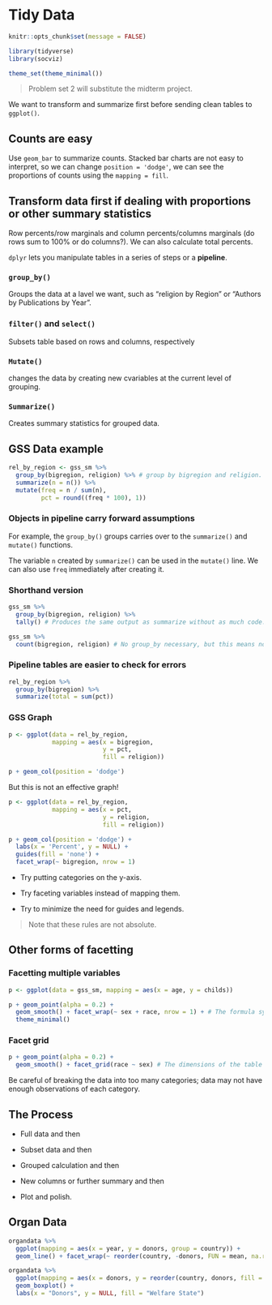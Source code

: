# Tidy Data

```r
knitr::opts_chunk$set(message = FALSE)
```

```r
library(tidyverse)
library(socviz)

theme_set(theme_minimal())
```

> Problem set 2 will substitute the midterm project.

We want to transform and summarize first before sending clean tables to `ggplot()`.

## Counts are easy

Use `geom_bar` to summarize counts. Stacked bar charts are not easy to interpret, so we can change `position = 'dodge'`, we can see the proportions of counts using the `mapping = fill`.

## Transform data first if dealing with proportions or other summary statistics

Row percents/row marginals and column percents/columns marginals (do rows sum to 100% or do columns?). We can also calculate total percents.

`dplyr` lets you manipulate tables in a series of steps or a **pipeline**.

### `group_by()`

Groups the data at a lavel we want, such as "religion by Region" or "Authors by Publications by Year".

### `filter()` and `select()`

Subsets table based on rows and columns, respectively

### `Mutate()`

changes the data by creating new cvariables at the current level of grouping.

### `Summarize()`

Creates summary statistics for grouped data.

## GSS Data example

```r
rel_by_region <- gss_sm %>% 
  group_by(bigregion, religion) %>% # group by bigregion and religion. Read right to left using 'within' or left to right using 'by'
  summarize(n = n()) %>% 
  mutate(freq = n / sum(n),
         pct = round((freq * 100), 1))
```

### Objects in pipeline carry forward assumptions

For example, the `group_by()` groups carries over to the `summarize()` and `mutate()` functions.

The variable `n` created by `summarize()` can be used in the `mutate()` line. We can also use `freq` immediately after creating it.

### Shorthand version

```r
gss_sm %>% 
  group_by(bigregion, religion) %>% 
  tally() # Produces the same output as summarize without as much code.

gss_sm %>% 
  count(bigregion, religion) # No group_by necessary, but this means no groups are created.
```

### Pipeline tables are easier to check for errors

```r
rel_by_region %>% 
  group_by(bigregion) %>% 
  summarize(total = sum(pct))
```

### GSS Graph

```r
p <- ggplot(data = rel_by_region,
            mapping = aes(x = bigregion,
                          y = pct,
                          fill = religion))

p + geom_col(position = 'dodge')
```

But this is not an effective graph!

```r
p <- ggplot(data = rel_by_region,
            mapping = aes(x = pct,
                          y = religion,
                          fill = religion))

p + geom_col(position = 'dodge') +
  labs(x = 'Percent', y = NULL) +
  guides(fill = 'none') +
  facet_wrap(~ bigregion, nrow = 1)
```

- Try putting categories on the y-axis. 

- Try faceting variables instead of mapping them.

- Try to minimize the need for guides and legends.

> Note that these rules are not absolute.

## Other forms of facetting

### Facetting multiple variables

```r
p <- ggplot(data = gss_sm, mapping = aes(x = age, y = childs))

p + geom_point(alpha = 0.2) +
  geom_smooth() + facet_wrap(~ sex + race, nrow = 1) + # The formula syntax isn't limited to one variable
  theme_minimal()
```

### Facet grid

```r
p + geom_point(alpha = 0.2) +
  geom_smooth() + facet_grid(race ~ sex) # The dimensions of the table are defined. Race by sex.
```

Be careful of breaking the data into too many categories; data may not have enough observations of each category.

## The Process

- Full data and then

- Subset data and then

- Grouped calculation and then

- New columns or further summary and then

- Plot and polish.

## Organ Data

```r
organdata %>% 
  ggplot(mapping = aes(x = year, y = donors, group = country)) +
  geom_line() + facet_wrap(~ reorder(country, -donors, FUN = mean, na.rm = TRUE))
```

```r
organdata %>% 
  ggplot(mapping = aes(x = donors, y = reorder(country, donors, fill = world, na.rm = TRUE))) +
  geom_boxplot() + 
  labs(x = "Donors", y = NULL, fill = "Welfare State")
```

